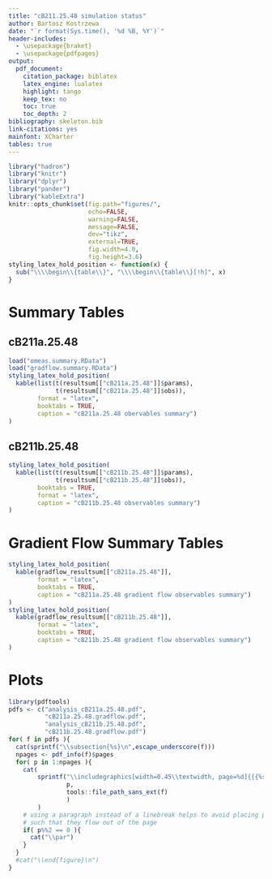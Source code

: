 ```yaml
---
title: "cB211.25.48 simulation status"
author: Bartosz Kostrzewa
date: "`r format(Sys.time(), '%d %B, %Y')`"
header-includes:
  - \usepackage{braket}
  - \usepackage{pdfpages}
output:
  pdf_document:
    citation_package: biblatex 
    latex_engine: lualatex
    highlight: tango
    keep_tex: no
    toc: true
    toc_depth: 2
bibliography: skeleton.bib
link-citations: yes
mainfont: XCharter
tables: true
---
```


```r
library("hadron")
library("knitr")
library("dplyr")
library("pander")
library("kableExtra")
knitr::opts_chunk$set(fig.path="figures/",
                      echo=FALSE,
                      warning=FALSE,
                      message=FALSE,
                      dev="tikz",
                      external=TRUE,
                      fig.width=4.0,
                      fig.height=3.6)
styling_latex_hold_position <- function(x) {
  sub("\\\\begin\\{table\\}", "\\\\begin\\{table\\}[!h]", x)
}
```

# Summary Tables

## cB211a.25.48

```r
load("omeas.summary.RData")
load("gradflow.summary.RData")
styling_latex_hold_position(
  kable(list(t(resultsum[["cB211a.25.48"]]$params),
             t(resultsum[["cB211a.25.48"]]$obs)),
        format = "latex",
        booktabs = TRUE,
        caption = "cB211a.25.48 obervables summary")
)
```

## cB211b.25.48

```r
styling_latex_hold_position(
  kable(list(t(resultsum[["cB211b.25.48"]]$params),
             t(resultsum[["cB211b.25.48"]]$obs)),
        booktabs = TRUE,
        format = "latex",
        caption = "cB211b.25.48 observables summary")
)
```

\par
\clearpage

# Gradient Flow Summary Tables

```r
styling_latex_hold_position(
  kable(gradflow_resultsum[["cB211a.25.48"]],
        format = "latex",
        booktabs = TRUE,
        caption = "cB211a.25.48 gradient flow observables summary")
)
styling_latex_hold_position(
  kable(gradflow_resultsum[["cB211b.25.48"]],
        format = "latex",
        booktabs = TRUE,
        caption = "cB211b.25.48 gradient flow observables summary")
)
```

# Plots

```r
library(pdftools)
pdfs <- c("analysis_cB211a.25.48.pdf",
          "cB211a.25.48.gradflow.pdf",
          "analysis_cB211b.25.48.pdf",
          "cB211b.25.48.gradflow.pdf")
for( f in pdfs ){
  cat(sprintf("\\subsection{%s}\n",escape_underscore(f)))
  npages <- pdf_info(f)$pages
  for( p in 1:npages ){
    cat(
        sprintf("\\includegraphics[width=0.45\\textwidth, page=%d]{{{%s}}}\n",
                p,
                tools::file_path_sans_ext(f)
                )
        )
    # using a paragraph instead of a linebreak helps to avoid placing plots
    # such that they flow out of the page
    if( p%%2 == 0 ){
      cat("\\par")
    }
  }
  #cat("\\end{figure}\n")
}
```


